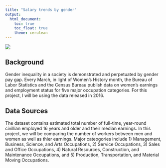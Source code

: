```yaml
---
title: "Salary trends by gender"
output: 
  html_document:
    toc: true
    toc_float: true
    theme: cerulean
---
```


![](https://boardmember.com/wp-content/uploads/2019/08/genderequity-1920x1440.jpg)


## Background

Gender inequality in a society is demonstrated and perpetuated by gender pay gap. Every March, in light of Women's History month, the Bureau of Labor Statistics and the Census Bureau publish data on women's earnings and employment status for five major occupation categories. For this project, I will be using the data released in 2016. 

## Data Sources

The dataset contains estimated total number of full-time, year-round civillian employed 16 years and older and their median earnings. In this project, we will be comparing the number of workers between men and women as well as thier earnings. Major cateogories include 1) Management, Business, Science, and Arts Occupations, 2) Service Occupations, 3) Sales and Office Occupations, 4) Natural Resources, Construction, and Maintenance Occupations, and 5) Production, Transportation, and Material Moving Occupations. 


